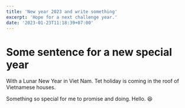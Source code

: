 ```yaml
---
title: 'New year 2023 and write something'
excerpt: 'Hope for a next challenge year.'
date: '2023-01-23T11:18:39+07:00'
---
```

# Some sentence for a new special year

With a Lunar New Year in Viet Nam. Tet holiday is coming in the roof of Vietnamese houses.

Something so special for me to promise and doing. Hello. 😆
